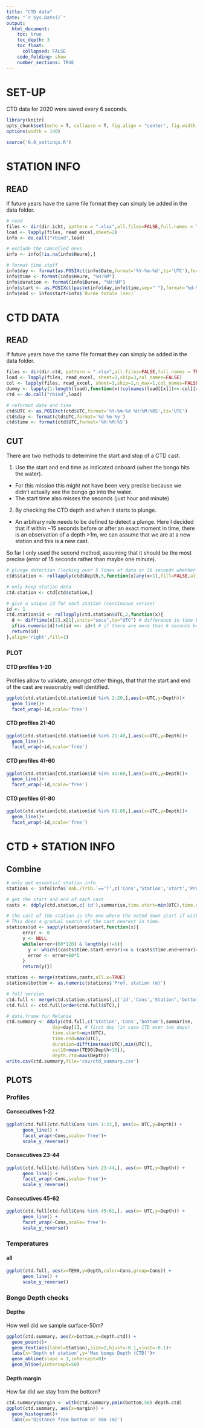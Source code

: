 ```yaml
---
title: "CTD data"
date: "`r Sys.Date()`"
output:
  html_document:
    toc: true
    toc_depth: 3
    toc_float:
      collapsed: FALSE
    code_folding: show
    number_sections: TRUE
---
```


# SET-UP
CTD data for 2020 were saved every 6 seconds.

```r
library(knitr)
opts_chunk$set(echo = T, collapse = T, fig.align = "center", fig.width = 9, fig.height = 6)
options(width = 140)
```    

```r
source('0.0_settings.R')
```

# STATION INFO
## READ
If future years have the same file format they can simply be added in the data folder.
```r
# read
files <- dir(dir.icht, pattern = ".xlsx",all.files=FALSE,full.names = TRUE)
load <- lapply(files, read_excel,sheet=2)   
info <- do.call("rbind",load)

# exclude the cancelled ones
info <- info[!is.na(info$Heure),]

# format time stuff
info$day <- format(as.POSIXct(info$Date,format='%Y-%m-%d',tz='UTC'),format='%d-%m-%y') 
info$time <- format(info$Heure, "%H:%M") 
info$duration <- format(info$Duree, "%H:%M")
info$start <- as.POSIXct(paste(info$day,info$time,sep=" "),format='%d-%m-%y %H:%M',tz='UTC') #idem to ctd data
info$end <- info$start+info$`Durée totale (sec)`
```

# CTD DATA
## READ
If future years have the same file format they can simply be added in the data folder.
```r
files <- dir(dir.ctd, pattern = ".xlsx",all.files=FALSE,full.names = TRUE)
load <- lapply(files, read_excel, sheet=3,skip=3,col_names=FALSE)   
col <- lapply(files, read_excel, sheet=3,skip=1,n_max=1,col_names=FALSE)  
dummy <- lapply(1:length(load),function(x)(colnames(load[[x]])<<-col[[x]][1,]))
ctd <- do.call("rbind",load)

# reformat date and time
ctd$UTC <- as.POSIXct(ctd$UTC,format='%Y-%m-%d %H:%M:%OS',tz='UTC')
ctd$day <- format(ctd$UTC,format='%d-%m-%y')
ctd$time <- format(ctd$UTC,format='%H:%M:%S')
```

## CUT
There are two methods to determine the start and stop of a CTD cast.

1. Use the start and end time as indicated onboard (when the bongo hits the water). 
  - For this mission this might not have been very precise because we didn't actually see the bongo go into the water.
  - The start time also misses the seconds (just hour and minute)

2. By checking the CTD depth and when it starts to plunge. 
  - An arbitrary rule needs to be defined to detect a plunge. Here I decided that if within ~15 seconds before or after an exact moment in time, there is an observation of a depth >1m, we can assume that we are at a new station and this is a new cast. 
  
So far I only used the second method, assuming that it should be the most precise (error of 15 seconds rather than maybe one minute).

```r
# plunge detection (looking over 5 lines of data or 30 seconds whether in that time frame there is depth>1m)
ctd$station <- rollapply(ctd$Depth,5,function(x)any(x>1),fill=FALSE,align='center') 

# only keep station data
ctd.station <- ctd[ctd$station,] 

# give a unique id for each station (continuous series)
id <- 1
ctd.station$id <- rollapply(ctd.station$UTC,2,function(x){
  d <- difftime(x[2],x[1],units="secs",tz="UTC") # difference in time between two consecutive rows
  if(as.numeric(d)!=6)id <<- id+1 # if there are more than 6 seconds between two rows, indicate this is a new cast
  return(id)
},align='right',fill=1)
```

### PLOT {.tabset}
#### CTD profiles 1-20
Profiles allow to validate, amongst other things, that that the start and end of the cast are reasonably well identified.
```r
ggplot(ctd.station[ctd.station$id %in% 1:20,],aes(x=UTC,y=Depth))+
  geom_line()+
  facet_wrap(~id,scale='free')
```

#### CTD profiles 21-40
```r
ggplot(ctd.station[ctd.station$id %in% 21:40,],aes(x=UTC,y=Depth))+
  geom_line()+
  facet_wrap(~id,scale='free')
```

#### CTD profiles 41-60
```r
ggplot(ctd.station[ctd.station$id %in% 41:60,],aes(x=UTC,y=Depth))+
  geom_line()+
  facet_wrap(~id,scale='free')
```

#### CTD profiles 61-80
```r
ggplot(ctd.station[ctd.station$id %in% 61:80,],aes(x=UTC,y=Depth))+
  geom_line()+
  facet_wrap(~id,scale='free')
```

# CTD + STATION INFO
## Combine
```r
# only get essential station info
stations <- info[info$`Bab./Trib.`=='T',c('Cons','Station','start','Prof. station (m)')] 

# get the start and end of each cast
casts <- ddply(ctd.station,c('id'),summarise,time.start=min(UTC),time.end=max(UTC))  

# the cast of the station is the one where the noted down start if within or around the ctd period.
# This does a gradual search of the cast nearest in time.
stations$id <- sapply(stations$start,function(x){
      error <- 0
      y <- NULL
      while(error<(60*120) & length(y)!=1){
        y <- which((casts$time.start-error)<x & (casts$time.end+error)>x) 
        error <- error+60*5
      }
      return(y)}) 

stations <- merge(stations,casts,all.x=TRUE)
stations$bottom <- as.numeric(stations$'Prof. station (m)')

# full version
ctd.full <- merge(ctd.station,stations[,c('id','Cons','Station','bottom')])
ctd.full <- ctd.full[order(ctd.full$UTC),]

# data.frame for Melanie
ctd.summary <- ddply(ctd.full,c('Station','Cons','bottom'),summarise,
                 day=day[1], # first day (in case CTD over two days)
                 time.start=min(UTC),
                 time.end=max(UTC),
                 duration=difftime(max(UTC),min(UTC)),
                 sst10=mean(TE90[Depth<10]),
                 depth.ctd=max(Depth))
write.csv(ctd.summary,file='csv/ctd_summary.csv')
```


## PLOTS

### Profiles {.tabset}
#### Consecutives 1-22
```r
ggplot(ctd.full[ctd.full$Cons %in% 1:22,], aes(x= UTC,y=Depth)) + 
      geom_line() +
      facet_wrap(~Cons,scale='free')+
      scale_y_reverse()
```

#### Consecutives 23-44
```r
ggplot(ctd.full[ctd.full$Cons %in% 23:44,], aes(x= UTC,y=Depth)) + 
      geom_line() +
      facet_wrap(~Cons,scale='free')+
      scale_y_reverse()
```

#### Consecutives 45-62
```r
ggplot(ctd.full[ctd.full$Cons %in% 45:62,], aes(x= UTC,y=Depth)) + 
      geom_line() +
      facet_wrap(~Cons,scale='free')+
      scale_y_reverse()
```

### Temperatures {.tabset}
#### all
```r
ggplot(ctd.full, aes(x=TE90,y=Depth,color=Cons,group=Cons)) + 
      geom_line() +
      scale_y_reverse()
```

### Bongo Depth checks {.tabset}
#### Depths
How well did we sample surface-50m?
```r
ggplot(ctd.summary, aes(x=bottom,y=depth.ctd)) + 
  geom_point()+
  geom_text(aes(label=Station),size=2,hjust=-0.1,vjust=-0.1)+
  labs(x='Depth of station',y='Max bongo Depth (CTD)')+
  geom_abline(slope = 1,intercept=0)+
  geom_hline(yintercept=50)
```

#### Depth margin
How far did we stay from the bottom? 
```r
ctd.summary$margin <- with(ctd.summary,pmin(bottom,50)-depth.ctd)
ggplot(ctd.summary, aes(x=margin)) + 
  geom_histogram()+
  labs(x='Distance from bottom or 50m (m)')
```


